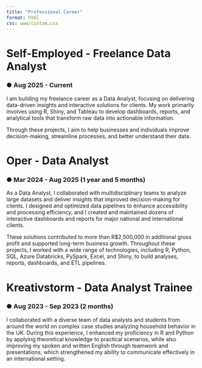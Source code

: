 ```yaml
---
title: "Professional Career"
format: html
css: www/custom.css
---
```


# Self-Employed - Freelance Data Analyst
### ● Aug 2025 - Current

I am building my freelance career as a Data Analyst, focusing on delivering data-driven insights and interactive solutions for clients. My work primarily involves using R, Shiny, and Tableau to develop dashboards, reports, and analytical tools that transform raw data into actionable information. 

Through these projects, I aim to help businesses and individuals improve decision-making, streamline processes, and better understand their data.

# Oper - Data Analyst

### ● Mar 2024 - Aug 2025 (1 year and 5 months)

As a Data Analyst, I collaborated with multidisciplinary teams to analyze large datasets and deliver insights that improved decision-making for clients. I designed and optimized data pipelines to enhance accessibility and processing efficiency, and I created and maintained dozens of interactive dashboards and reports for major national and international clients. 

These solutions contributed to more than R$2,500,000 in additional gross profit and supported long-term business growth. Throughout these projects, I worked with a wide range of technologies, including R, Python, SQL, Azure Databricks, PySpark, Excel, and Shiny, to build analyses, reports, dashboards, and ETL pipelines.

# Kreativstorm - Data Analyst Trainee

### ● Aug 2023 - Sep 2023 (2 months)

I collaborated with a diverse team of data analysts and students from around the world on complex case studies analyzing household behavior in the UK. During this experience, I enhanced my proficiency in R and Python by applying theoretical knowledge to practical scenarios, while also improving my spoken and written English through teamwork and presentations, which strengthened my ability to communicate effectively in an international setting.